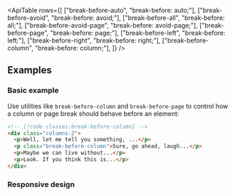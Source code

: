 

<ApiTable
  rows={[
    ["break-before-auto", "break-before: auto;"],
    ["break-before-avoid", "break-before: avoid;"],
    ["break-before-all", "break-before: all;"],
    ["break-before-avoid-page", "break-before: avoid-page;"],
    ["break-before-page", "break-before: page;"],
    ["break-before-left", "break-before: left;"],
    ["break-before-right", "break-before: right;"],
    ["break-before-column", "break-before: column;"],
  ]}
/>

## Examples

### Basic example

Use utilities like `break-before-column` and `break-before-page` to control how a column or page break should behave before an element:

```html
<!-- [!code classes:break-before-column] -->
<div class="columns-2">
  <p>Well, let me tell you something, ...</p>
  <p class="break-before-column">Sure, go ahead, laugh...</p>
  <p>Maybe we can live without...</p>
  <p>Look. If you think this is...</p>
</div>
```

### Responsive design

<ResponsiveDesign property="break-before" defaultClass="break-before-column" featuredClass="break-before-auto" />
